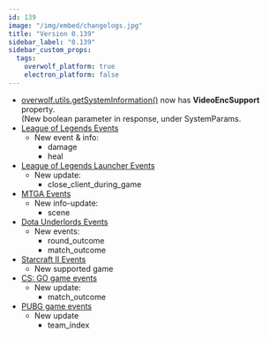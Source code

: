 ```yaml
---
id: 139
image: "/img/embed/changelogs.jpg"
title: "Version 0.139"
sidebar_label: "0.139"
sidebar_custom_props:
  tags:
    overwolf_platform: true
    electron_platform: false
---
```


* [overwolf.utils.getSystemInformation()](/api/utils#getsysteminformationcallback) now has **VideoEncSupport** property.  
  (New boolean parameter in response, under SystemParams.
* [League of Legends Events](/api/games/events/league-of-legends)
  * New event & info:
    * damage
    * heal
* [League of Legends Launcher Events](/api/games/launchers/events/league-of-legends#docsNav)
  * New update:
    * close_client_during_game
* [MTGA Events](/api/games/events/magic-the-gathering-arena)
   * New info-update:
     * scene
* [Dota Underlords Events](/api/games/events/deprecated)
  * New events:
    * round_outcome
    * match_outcome
* [Starcraft II Events](/api/games/events/starcraft-2)
  * New supported game
* [CS: GO game events](/api/games/events/counter-strike-global-offensive#docsNav)
  * New update:
    * match_outcome
* [PUBG game events](/api/games/events/player-unknowns-battlegrounds#docsNav)
  * New update
    * team_index


